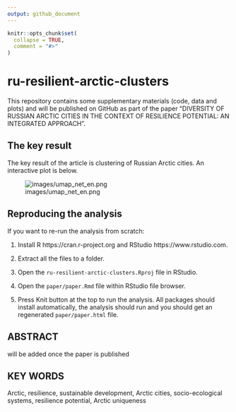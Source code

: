 ```yaml
---
output: github_document
---
```


<!-- README.md is generated from README.Rmd. Please edit that file -->

```r
knitr::opts_chunk$set(
  collapse = TRUE,
  comment = "#>"
)
```

# ru-resilient-arctic-clusters

<!-- badges: start -->
<!-- badges: end -->

This repository contains some supplementary materials (code, data and plots) and will be published on GitHub as part of the paper "DIVERSITY OF RUSSIAN ARCTIC CITIES IN THE CONTEXT OF RESILIENCE POTENTIAL: AN INTEGRATED APPROACH".

## The key result

The key result of the article is clustering of Russian Arctic cities. An interactive plot is below.

![images/umap_net_en.png](networked representation of settlement groups)

## Reproducing the analysis

If you want to re-run the analysis from scratch:

1. Install R https://cran.r-project.org and RStudio https://www.rstudio.com.

2. Extract all the files to a folder.

3. Open the `ru-resilient-arctic-clusters.Rproj` file in RStudio.

4. Open the `paper/paper.Rmd` file within RStudio file browser.

5. Press Knit button at the top to run the analysis. All packages should install automatically, the analysis should run and you should get an regenerated `paper/paper.html` file.

## ABSTRACT

will be added once the paper is published

## KEY WORDS
Arctic, resilience, sustainable development, Arctic cities, socio-ecological systems, resilience potential, Arctic uniqueness

